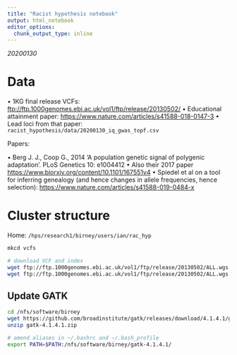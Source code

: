 ```yaml
---
title: "Racist hypothesis notebook"
output: html_notebook
editor_options: 
  chunk_output_type: inline
---
```


*20200130*

# Data

• 1KG final release VCFs: <ftp://ftp.1000genomes.ebi.ac.uk/vol1/ftp/release/20130502/>
• Educational attainment paper: <https://www.nature.com/articles/s41588-018-0147-3>
• Lead loci from that paper: `racist_hypothesis/data/20200130_iq_gwas_topf.csv`

Papers:

• Berg J. J., Coop G., 2014 'A population genetic signal of polygenic adaptation'. PLoS Genetics 10: e1004412 
• Also their 2017 paper <https://www.biorxiv.org/content/10.1101/167551v4>
• Spiedel et al on a tool for inferring genealogy (and hence changes in allele frequencies, hence selection): <https://www.nature.com/articles/s41588-019-0484-x>

# Cluster structure

Home: `/hps/research1/birney/users/ian/rac_hyp`

```bash
mkcd vcfs

# download VCF and index
wget ftp://ftp.1000genomes.ebi.ac.uk/vol1/ftp/release/20130502/ALL.wgs.phase3_shapeit2_mvncall_integrated_v5b.20130502.sites.vcf.gz
wget ftp://ftp.1000genomes.ebi.ac.uk/vol1/ftp/release/20130502/ALL.wgs.phase3_shapeit2_mvncall_integrated_v5b.20130502.sites.vcf.gz.tbi
```

## Update GATK

```bash
cd /nfs/software/birney
wget https://github.com/broadinstitute/gatk/releases/download/4.1.4.1/gatk-4.1.4.1.zip
unzip gatk-4.1.4.1.zip

# amend aliases in ~/.bashrc and ~/.bash_profile
export PATH=$PATH:/nfs/software/birney/gatk-4.1.4.1/
```




